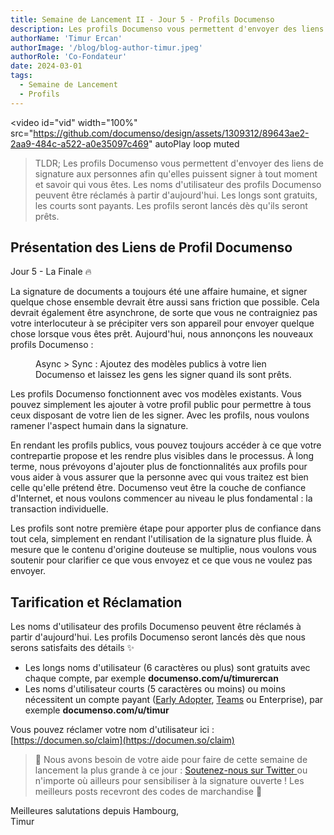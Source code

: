 ```yaml
---
title: Semaine de Lancement II - Jour 5 - Profils Documenso
description: Les profils Documenso vous permettent d'envoyer des liens de signature aux personnes afin qu'elles puissent signer à tout moment et savoir qui vous êtes. Les noms d'utilisateur des profils Documenso peuvent être réclamés à partir d'aujourd'hui. Les longs sont gratuits, les courts sont payants. Les profils seront lancés dès qu'ils seront prêts.
authorName: 'Timur Ercan'
authorImage: '/blog/blog-author-timur.jpeg'
authorRole: 'Co-Fondateur'
date: 2024-03-01
tags:
  - Semaine de Lancement
  - Profils
---
```


<video
  id="vid"
  width="100%"
  src="https://github.com/documenso/design/assets/1309312/89643ae2-2aa9-484c-a522-a0e35097c469"
  autoPlay
  loop
  muted
></video>

> TLDR; Les profils Documenso vous permettent d'envoyer des liens de signature aux personnes afin qu'elles puissent signer à tout moment et savoir qui vous êtes. Les noms d'utilisateur des profils Documenso peuvent être réclamés à partir d'aujourd'hui. Les longs sont gratuits, les courts sont payants. Les profils seront lancés dès qu'ils seront prêts.

## Présentation des Liens de Profil Documenso

Jour 5 - La Finale 🔥

La signature de documents a toujours été une affaire humaine, et signer quelque chose ensemble devrait être aussi sans friction que possible. Cela devrait également être asynchrone, de sorte que vous ne contraigniez pas votre interlocuteur à se précipiter vers son appareil pour envoyer quelque chose lorsque vous êtes prêt. Aujourd'hui, nous annonçons les nouveaux profils Documenso :

<figure>
  <MdxNextImage
    src="/blog/profile.png"
    width="1260"
    height="813"
    alt="Profil Documenso de Timur"
  />

  <figcaption className="text-center">
   Async > Sync : Ajoutez des modèles publics à votre lien Documenso et laissez les gens les signer quand ils sont prêts.
  </figcaption>
</figure>

Les profils Documenso fonctionnent avec vos modèles existants. Vous pouvez simplement les ajouter à votre profil public pour permettre à tous ceux disposant de votre lien de les signer. Avec les profils, nous voulons ramener l'aspect humain dans la signature.

En rendant les profils publics, vous pouvez toujours accéder à ce que votre contrepartie propose et les rendre plus visibles dans le processus. À long terme, nous prévoyons d'ajouter plus de fonctionnalités aux profils pour vous aider à vous assurer que la personne avec qui vous traitez est bien celle qu'elle prétend être. Documenso veut être la couche de confiance d'Internet, et nous voulons commencer au niveau le plus fondamental : la transaction individuelle.

Les profils sont notre première étape pour apporter plus de confiance dans tout cela, simplement en rendant l'utilisation de la signature plus fluide. À mesure que le contenu d'origine douteuse se multiplie, nous voulons vous soutenir pour clarifier ce que vous envoyez et ce que vous ne voulez pas envoyer.

## Tarification et Réclamation

Les noms d'utilisateur des profils Documenso peuvent être réclamés à partir d'aujourd'hui. Les profils Documenso seront lancés dès que nous serons satisfaits des détails ✨

- Les longs noms d'utilisateur (6 caractères ou plus) sont gratuits avec chaque compte, par exemple **documenso.com/u/timurercan**
- Les noms d'utilisateur courts (5 caractères ou moins) ou moins nécessitent un compte payant ([Early Adopter](https://documen.so/claim-early-adopters-plan), [Teams](https://documen.so/teams) ou Enterprise), par exemple **documenso.com/u/timur**

Vous pouvez réclamer votre nom d'utilisateur ici : [https://documen.so/claim](https://documen.so/claim)

> 🚨 Nous avons besoin de votre aide pour faire de cette semaine de lancement la plus grande à ce jour : <a href="https://twitter.com/intent/tweet?text=C'est la Semaine de Lancement de @Documenso Jour 5! Vous pouvez maintenant réclamer votre nom d'utilisateur pour les futurs liens de profil 😮 https://documen.so/day5"> Soutenez-nous sur Twitter </a> ou n'importe où ailleurs pour sensibiliser à la signature ouverte ! Les meilleurs posts recevront des codes de marchandise 👀

Meilleures salutations depuis Hambourg,\
Timur

